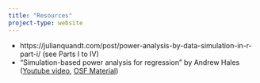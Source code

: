 ---
title: "Resources"
project-type: website
---

* https://julianquandt.com/post/power-analysis-by-data-simulation-in-r-part-i/ (see Parts I to IV)
* "Simulation-based power analysis for regression" by Andrew Hales ([Youtube video](https://www.youtube.com/watch?v=x2hhc5KYw-c), [OSF Material](https://osf.io/e42mg/))